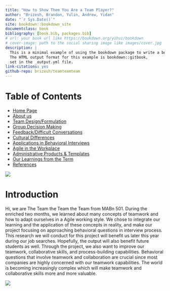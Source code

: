```yaml
--- 
title: "How to Show Them You Are a Team Player?"
author: "Brizesh, Brandon, Yulin, Andrew, Yidan"
date: "`r Sys.Date()`"
site: bookdown::bookdown_site
documentclass: book
bibliography: [book.bib, packages.bib]
# url: your book url like https://bookdown.org/yihui/bookdown
# cover-image: path to the social sharing image like images/cover.jpg
description: |
  This is a minimal example of using the bookdown package to write a book.
  The HTML output format for this example is bookdown::gitbook,
  set in the _output.yml file.
link-citations: yes
github-repo: brizesh/teamteamteam
---
```


# Table of Contents {-}

- [Home Page](#introduction)
- [About us](#about-us)
- [Team Design/Formulation](#teamskills)
- [Group Decision Making](#team2)
- [Feedback/Difficult Conversations](#team3)
- [Cultural Differences](#team4)
- [Applications in Behavioral Interviews](#interview)
- [Agile in the Workplace](#agile)
- [Administrative Products & Templates](#last)
- [Our Learnings from the Term](#Scope)
- [References](#ref)

![](https://rossweb.bus.umich.edu/style-guide/wp-content/uploads/sites/16/2014/07/FormalSignature.png)


# Introduction

Hi, we are The Team the Team the Team from MABn 501. During the enriched two months, we learned about many concepts of teamwork and how to adapt ourselves in a Agile working style. We chose to integrate our learning and the application of these concepts in reality, and make our project focusing on approaching behavioral questions in interview process. This research we will conduct for this project will benefit us later this year during our job searches. Hopefully, the output will also benefit future students as well. Through the project, we also want to improve our teamwork, collaborative skills, and
process-building capabilities. Behavioral questions that involve teamwork and collaboration are crucial since most companies are highly concerned with our teamwork capabilities. The world is becoming increasingly complex which will make teamwork and collaborative skills more and more valuable.


![](https://rossweb.bus.umich.edu/style-guide/wp-content/uploads/sites/16/2014/07/FormalSignature.png)
